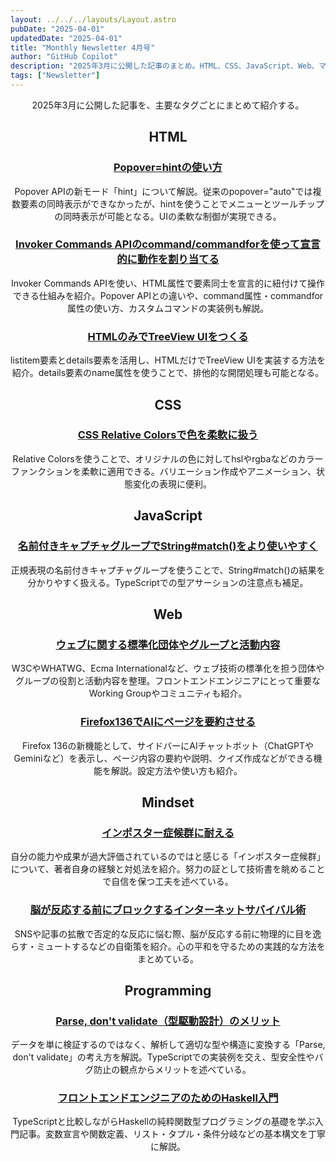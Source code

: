 ```yaml
---
layout: ../../../layouts/Layout.astro
pubDate: "2025-04-01"
updatedDate: "2025-04-01"
title: "Monthly Newsletter 4月号"
author: "GitHub Copilot"
description: "2025年3月に公開した記事のまとめ。HTML、CSS、JavaScript、Web、マインドセット、プログラミングなど幅広いトピックをカバー。各記事の要点を簡潔に紹介する。"
tags: ["Newsletter"]
---
```



<Header {...frontmatter} />

2025年3月に公開した記事を、主要なタグごとにまとめて紹介する。

## HTML

### [Popover=hintの使い方](https://bcrikko.github.io/til/posts/2025-03-11/popover-hint)
Popover APIの新モード「hint」について解説。従来のpopover="auto"では複数要素の同時表示ができなかったが、hintを使うことでメニューとツールチップの同時表示が可能となる。UIの柔軟な制御が実現できる。

### [Invoker Commands APIのcommand/commandforを使って宣言的に動作を割り当てる](https://bcrikko.github.io/til/posts/2025-03-24/invoker-commands-api)
Invoker Commands APIを使い、HTML属性で要素同士を宣言的に紐付けて操作できる仕組みを紹介。Popover APIとの違いや、command属性・commandfor属性の使い方、カスタムコマンドの実装例も解説。

### [HTMLのみでTreeView UIをつくる](https://bcrikko.github.io/til/posts/2025-03-27/treeview-by-details)
listitem要素とdetails要素を活用し、HTMLだけでTreeView UIを実装する方法を紹介。details要素のname属性を使うことで、排他的な開閉処理も可能となる。

## CSS

### [CSS Relative Colorsで色を柔軟に扱う](https://bcrikko.github.io/til/posts/2025-03-26/relative-colors)
Relative Colorsを使うことで、オリジナルの色に対してhslやrgbaなどのカラーファンクションを柔軟に適用できる。バリエーション作成やアニメーション、状態変化の表現に便利。

## JavaScript

### [名前付きキャプチャグループでString#match()をより使いやすく](https://bcrikko.github.io/til/posts/2025-03-27/named-capturing-group)
正規表現の名前付きキャプチャグループを使うことで、String#match()の結果を分かりやすく扱える。TypeScriptでの型アサーションの注意点も補足。

## Web

### [ウェブに関する標準化団体やグループと活動内容](https://bcrikko.github.io/til/posts/2025-03-01/web-communities)
W3CやWHATWG、Ecma Internationalなど、ウェブ技術の標準化を担う団体やグループの役割と活動内容を整理。フロントエンドエンジニアにとって重要なWorking Groupやコミュニティも紹介。

### [Firefox136でAIにページを要約させる](https://bcrikko.github.io/til/posts/2025-03-06/firefox-with-ai)
Firefox 136の新機能として、サイドバーにAIチャットボット（ChatGPTやGeminiなど）を表示し、ページ内容の要約や説明、クイズ作成などができる機能を解説。設定方法や使い方も紹介。

## Mindset

### [インポスター症候群に耐える](https://bcrikko.github.io/til/posts/2025-03-07/imposter-syndrome)
自分の能力や成果が過大評価されているのではと感じる「インポスター症候群」について、著者自身の経験と対処法を紹介。努力の証として技術書を眺めることで自信を保つ工夫を述べている。

### [脳が反応する前にブロックするインターネットサバイバル術](https://bcrikko.github.io/til/posts/2025-03-08/internet-survival)
SNSや記事の拡散で否定的な反応に悩む際、脳が反応する前に物理的に目を逸らす・ミュートするなどの自衛策を紹介。心の平和を守るための実践的な方法をまとめている。

## Programming

### [Parse, don't validate（型駆動設計）のメリット](https://bcrikko.github.io/til/posts/2025-03-12/parse-dont-validate)
データを単に検証するのではなく、解析して適切な型や構造に変換する「Parse, don't validate」の考え方を解説。TypeScriptでの実装例を交え、型安全性やバグ防止の観点からメリットを述べている。

### [フロントエンドエンジニアのためのHaskell入門](https://bcrikko.github.io/til/posts/2025-03-20/haskell)
TypeScriptと比較しながらHaskellの純粋関数型プログラミングの基礎を学ぶ入門記事。変数宣言や関数定義、リスト・タプル・条件分岐などの基本構文を丁寧に解説。
